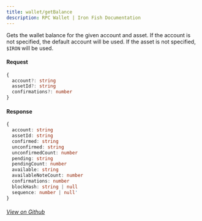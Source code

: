 ```yaml
---
title: wallet/getBalance
description: RPC Wallet | Iron Fish Documentation
---
```


Gets the wallet balance for the given account and asset. If the account is not specified,
the default account will be used. If the asset is not specified, `$IRON` will be used.

#### Request

```ts
{
  account?: string
  assetId?: string
  confirmations?: number
}
```

#### Response

```ts
{
  account: string
  assetId: string
  confirmed: string
  unconfirmed: string
  unconfirmedCount: number
  pending: string
  pendingCount: number
  available: string
  availableNoteCount: number
  confirmations: number
  blockHash: string | null
  sequence: number | null'
}
```

###### [View on Github](https://github.com/iron-fish/ironfish/blob/master/ironfish/src/rpc/routes/wallet/getBalance.ts)
